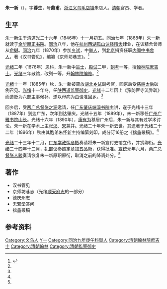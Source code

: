 '''朱一新'''（{{bd|1846年||1894年||catIdx=C朱}}），字'''蓉生'''，号'''鼎甫'''。[[浙江|浙江]][[义乌|义乌]][[毛店镇|毛店镇]]朱店人。[[清朝|清朝]]官员、学者。

==生平==
朱一新生于清[[道光|道光]]二十六年（1846年）十一月初五。[[同治|同治]]七年（1868年）朱一新就读于[[金华|金华]][[丽正书院|丽正书院]]。[[同治|同治]]八年，他在[[杭州|杭州]][[西湖|西湖]][[孤山|孤山]][[诂经精舍|诂经精舍]]肄业，在该精舍曾师从[[俞樾|俞樾]]。[[同治|同治]]九年（1870年）参加[[乡试|乡试]]，中[[举人|举人]]，到[[北京|北京]]捐资任职[[内阁|内阁]][[中书舍人|中书舍人]]，著《汉书管见》，编纂《京师坊巷志》。<ref name=yw>{{Cite web |url=http://szb.yiwu.gov.cn/wscq/ywmr/200803/t20080312_108811.html |title=朱一新，义乌市志编辑部，2007年6月1日 |access-date=2010年12月5日 |archive-url=https://web.archive.org/web/20110708155743/http://szb.yiwu.gov.cn/wscq/ywmr/200803/t20080312_108811.html |archive-date=2011年7月8日 |dead-url=yes }}</ref>

[[光绪|光绪]]二年（1876年）恩科，朱一新中[[进士|进士]]，[[殿试|殿试]]二甲，[[朝考|朝考]]一等，授[[翰林院|翰林院]][[庶吉士|庶吉士]]。[[光绪|光绪]]三年散馆，改列一等，升[[翰林院|翰林院]][[编修|编修]]。<ref name=yw/>

[[光绪|光绪]]十一年（1885年）秋，朱一新被简放[[湖北|湖北]][[乡试|乡试]]副考官，回京后受[[慈禧太后|慈禧太后]]破例召见。[[光绪|光绪]]十一年冬，任[[陕西道|陕西道]][[监察御史|监察御史]]。[[光绪|光绪]]十二年因上《豫防宦寺流弊疏》而遭贬为六部主事候补，遂以母病为由请准回乡。<ref name=yw/>

回乡后，受[[两广总督|两广总督]][[张之洞|张之洞]]邀请，任[[广东|广东]][[肇庆|肇庆]][[端溪书院|端溪书院]]主讲，遂于光绪十三年（1887年）到达广东，次年到达肇庆。光绪十五年（1889年），朱一新移任[[广州|广州]][[广雅书院|广雅书院]][[山长|山长]]。光绪十六年（1890年），[[康有为|康有为]]移居广州后，朱一新与其有过学术讨论。朱一新在学术上主张[[汉学|汉]]、[[宋学_(中国哲学)|宋]]兼并。光绪二十年朱一新去世。其遗著于光绪二十二年（1896年）秋由其胞弟[[朱怀新|朱怀新]]主持编纂刻印，成分订16册之《拙盦叢稿》。<ref name=yw/>

[[光绪|光绪]]二十三年十二月，[[广东学政|广东学政]][[恽彦彬|恽彦彬]]奏请将朱一新宣付史馆立传，并赏卿衔。[[光绪|光绪]]二十四年十二月，[[礼部|礼部]]议奏照定章加五品衔，获得批准。[[宣统|宣统]]元年六月，[[两广总督|两广总督]][[张人骏|张人骏]]奏请恢复朱一新原职原衔，取消之前的降调处分。<ref name=yw/>

==著作==
*汉书管见
*京师坊巷志（光绪[[顺天府志|顺天府志]]的一部分）
*德庆州志
*无邪堂答问
*拙盦叢稿

== 参考资料 ==
{{reflist}}

{{光緒二年丙子恩科殿試金榜}}

{{Authority control}}

{{DEFAULTSORT:Zhu朱}}
[[Category:义乌人|Category:义乌人]]
[[Category:朱姓|Y一]]
[[Category:同治九年庚午科舉人|Category:同治九年庚午科舉人]]
[[Category:清朝翰林院庶吉士|Category:清朝翰林院庶吉士]]
[[Category:清朝翰林|Category:清朝翰林]]
[[Category:清朝監察御史|Category:清朝監察御史]]